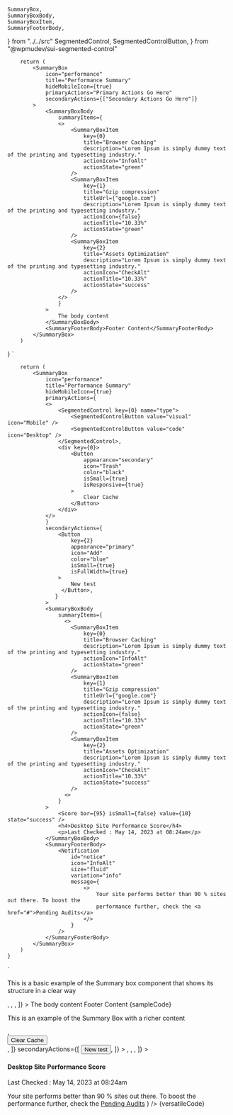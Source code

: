 	SummaryBox,
	SummaryBoxBody,
	SummaryBoxItem,
	SummaryFooterBody,
} from "../../src"
	SegmentedControl,
	SegmentedControlButton,
} from "@wpmudev/sui-segmented-control"




        return (
            <SummaryBox
                icon="performance"
                title="Performance Summary"
                hideMobileIcon={true}
                primaryActions="Primary Actions Go Here"
                secondaryActions={["Secondary Actions Go Here"]}
            >
                <SummaryBoxBody
                    summaryItems={
                    <>
                        <SummaryBoxItem
                            key={0}
                            title="Browser Caching"
                            description="Lorem Ipsum is simply dummy text of the printing and typesetting industry."
                            actionIcon="InfoAlt"
                            actionState="green"
                        />
                        <SummaryBoxItem
                            key={1}
                            title="Gzip compression"
                            titleUrl={"google.com"}
                            description="Lorem Ipsum is simply dummy text of the printing and typesetting industry."
                            actionIcon={false}
                            actionTitle="10.33%"
                            actionState="green"
                        />
                        <SummaryBoxItem
                            key={2}
                            title="Assets Optimization"
                            description="Lorem Ipsum is simply dummy text of the printing and typesetting industry."
                            actionIcon="CheckAlt"
                            actionTitle="10.33%"
                            actionState="success"
                        />
                    </>
					}
                >
                    The body content
                </SummaryBoxBody>
                <SummaryFooterBody>Footer Content</SummaryFooterBody>
            </SummaryBox>
        )

} `


        return (
            <SummaryBox
                icon="performance"
                title="Performance Summary"
                hideMobileIcon={true}
                primaryActions={
                <>
                    <SegmentedControl key={0} name="type">
                        <SegmentedControlButton value="visual" icon="Mobile" />
                        <SegmentedControlButton value="code" icon="Desktop" />
                    </SegmentedControl>,
                    <div key={0}>
                        <Button
                            appearance="secondary"
                            icon="Trash"
                            color="black"
                            isSmall={true}
                            isResponsive={true}
                        >
                            Clear Cache
                        </Button>
                    </div>
                </>
				}
                secondaryActions={
                    <Button
                        key={2}
                        appearance="primary"
                        icon="Add"
                        color="blue"
                        isSmall={true}
                        isFullWidth={true}
                    >
                        New test
                     </Button>,
                   }
                >
                <SummaryBoxBody
                    summaryItems={
                      <>
                        <SummaryBoxItem
                            key={0}
                            title="Browser Caching"
                            description="Lorem Ipsum is simply dummy text of the printing and typesetting industry."
                            actionIcon="InfoAlt"
                            actionState="green"
                        />
                        <SummaryBoxItem
                            key={1}
                            title="Gzip compression"
                            titleUrl={"google.com"}
                            description="Lorem Ipsum is simply dummy text of the printing and typesetting industry."
                            actionIcon={false}
                            actionTitle="10.33%"
                            actionState="green"
                        />
                        <SummaryBoxItem
                            key={2}
                            title="Assets Optimization"
                            description="Lorem Ipsum is simply dummy text of the printing and typesetting industry."
                            actionIcon="CheckAlt"
                            actionTitle="10.33%"
                            actionState="success"
                        />
                      <>
					}
                >
                    <Score bar={95} isSmall={false} value={10} state="success" />
                    <h4>Desktop Site Performance Score</h4>
                    <p>Last Checked : May 14, 2023 at 08:24am</p>
                </SummaryBoxBody>
                <SummaryFooterBody>
                    <Notification
                        id="notice"
                        icon="InfoAlt"
                        size="fluid"
                        variation="info"
    				    message={
                            <>
                                Your site performs better than 90 % sites out there. To boost the
                                performance further, check the <a href="#">Pending Audits</a>
                            </>
                        }
                    />
                </SummaryFooterBody>
            </SummaryBox>
        )
    }

`

<Section style={{ paddingTop: 30 }} border={true}>
	<p>
		This is a basic example of the Summary box component that shows its
		structure in a clear way
	</p>
	<Preview wrapper={true}>
		<SummaryBox
			icon="performance"
			title="Performance Summary"
			hideMobileIcon={true}
			primaryActions={["Primary Actions Go Here"]}
			secondaryActions={["Secondary Actions Go Here"]}
		>
			<SummaryBoxBody
				summaryItems={[
					<SummaryBoxItem
						key={0}
						title="Browser Caching"
						description="Lorem Ipsum is simply dummy text of the printing and typesetting industry."
						actionIcon="InfoAlt"
						actionState="green"
					/>,
					<SummaryBoxItem
						key={1}
						title="Gzip compression"
						titleUrl={"google.com"}
						description="Lorem Ipsum is simply dummy text of the printing and typesetting industry."
						actionIcon={false}
						actionTitle="10.33%"
						actionState="green"
					/>,
					<SummaryBoxItem
						key={2}
						title="Assets Optimization"
						description="Lorem Ipsum is simply dummy text of the printing and typesetting industry."
						actionIcon="CheckAlt"
						actionTitle="10.33%"
						actionState="success"
					/>,
				]}
			>
				The body content
			</SummaryBoxBody>
			<SummaryFooterBody>Footer Content</SummaryFooterBody>
		</SummaryBox>
	</Preview>
	<Snippet language="js">{sampleCode}</Snippet>
</Section>

<Section title="More Versatile Example" style={{ paddingTop: 60 }}>
	<p>This is an example of the Summary Box with a richer content</p>
	<Preview wrapper={true}>
		<SummaryBox
			icon="performance"
			title="Performance Summary"
			hideMobileIcon={true}
			primaryActions={[
				<SegmentedControl key={0} name="type">
					<SegmentedControlButton value="visual" icon="Mobile" />
					<SegmentedControlButton value="code" icon="Desktop" />
				</SegmentedControl>,
				<div key={0}>
					<Button
						appearance="secondary"
						icon="Trash"
						color="black"
						isSmall={true}
						isResponsive={true}
					>
						Clear Cache
					</Button>
				</div>,
			]}
			secondaryActions={[
				<Button
					key={2}
					appearance="primary"
					icon="Add"
					color="blue"
					isSmall={true}
					isFullWidth={true}
				>
					New test
				</Button>,
			]}
		>
			<SummaryBoxBody
				summaryItems={[
					<SummaryBoxItem
						key={0}
						title="Browser Caching"
						description="Lorem Ipsum is simply dummy text of the printing and typesetting industry."
						actionIcon="InfoAlt"
						actionState="green"
					/>,
					<SummaryBoxItem
						key={1}
						title="Gzip compression"
						titleUrl={"google.com"}
						description="Lorem Ipsum is simply dummy text of the printing and typesetting industry."
						actionIcon={false}
						actionTitle="10.33%"
						actionState="green"
					/>,
					<SummaryBoxItem
						key={2}
						title="Assets Optimization"
						description="Lorem Ipsum is simply dummy text of the printing and typesetting industry."
						actionIcon="CheckAlt"
						actionTitle="10.33%"
						actionState="success"
					/>,
				]}
			>
				<Score bar={95} isSmall={false} value={10} state="success" />
				<h4>Desktop Site Performance Score</h4>
				<p>Last Checked : May 14, 2023 at 08:24am</p>
			</SummaryBoxBody>
			<SummaryFooterBody>
				<Notification
					id="notice"
					icon="InfoAlt"
					size="fluid"
					variation="info"
					message={
						<>
							Your site performs better than 90 % sites out there. To boost the
							performance further, check the <a href="#">Pending Audits</a>
						</>
					}
				/>
			</SummaryFooterBody>
		</SummaryBox>
	</Preview>
	<Snippet language="js">{versatileCode}</Snippet>
</Section>
